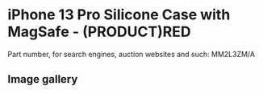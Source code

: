 # iPhone 13 Pro Silicone Case with MagSafe - (PRODUCT)RED

Part number, for search engines, auction websites and such: MM2L3ZM/A

## Image gallery

<div style={{ width: "768px" }}>
  <GalleryComponent
    images={[
      {
        original: "/everysource/MM2L3",
        thumbnail: "/everypreview/MM2L3",
      },
      {
        original: "/everysource/MM2L3_AV1",
        thumbnail: "/everypreview/MM2L3_AV1",
      },
      {
        original: "/everysource/MM2L3_AV2",
        thumbnail: "/everypreview/MM2L3_AV2",
      },
      {
        original: "/everysource/MM2L3_AV3",
        thumbnail: "/everypreview/MM2L3_AV3",
      },
      {
        original: "/everysource/MM2L3_AV4",
        thumbnail: "/everypreview/MM2L3_AV4",
      },
      {
        original: "/everysource/MM2L3_AV5",
        thumbnail: "/everypreview/MM2L3_AV5",
      },
      {
        original: "/everysource/MM2L3_AV6",
        thumbnail: "/everypreview/MM2L3_AV6",
      }
    ]}
  />
</div>